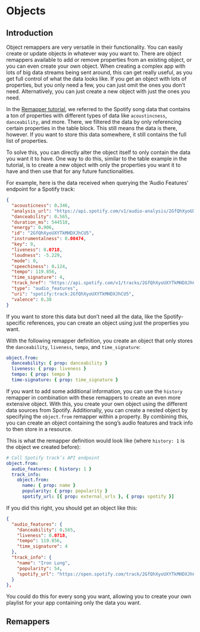 
# Objects

## Introduction

Object remappers are very versatile in their functionality. You can easily create or update objects
in whatever way you want to. There are object remappers available to add or remove properties from
an existing object, or you can even create your own object. When creating a complex app with lots of
big data streams being sent around, this can get really useful, as you get full control of what the
data looks like. If you get an object with lots of properties, but you only need a few, you can just
omit the ones you don’t need. Alternatively, you can just create a new object with just the ones you
need.

In the [Remapper tutorial](../06-remappers/), we referred to the Spotify song data that contains a
ton of properties with different types of data like `acoustincness`, `danceability`, and more.
There, we filtered the data by only referencing certain properties in the table block. This still
means the data is there, however. If you want to store this data somewhere, it still contains the
full list of properties.

To solve this, you can directly alter the object itself to only contain the data you want it to
have. One way to do this, similar to the table example in the tutorial, is to create a new object
with only the properties you want it to have and then use that for any future functionalities.

For example, here is the data received when querying the ‘Audio Features’ endpoint for a Spotify
track:

```json
{
  "acousticness": 0.346,
  "analysis_url": "https://api.spotify.com/v1/audio-analysis/2GfQhXyoUXYTkMHDXJhCU5",
  "danceability": 0.565,
  "duration_ms": 544518,
  "energy": 0.906,
  "id": "2GfQhXyoUXYTkMHDXJhCU5",
  "instrumentalness": 0.00474,
  "key": 9,
  "liveness": 0.0718,
  "loudness": -5.229,
  "mode": 0,
  "speechiness": 0.124,
  "tempo": 119.856,
  "time_signature": 4,
  "track_href": "https://api.spotify.com/v1/tracks/2GfQhXyoUXYTkMHDXJhCU5",
  "type": "audio_features",
  "uri": "spotify:track:2GfQhXyoUXYTkMHDXJhCU5",
  "valence": 0.38
}
```

If you want to store this data but don’t need all the data, like the Spotify-specific references,
you can create an object using just the properties you want.

With the following remapper definition, you create an object that only stores the `danceability`,
`liveness`, `tempo`, and `time_signature`:

```yaml
object.from:
  danceability: { prop: danceability }
  liveness: { prop: liveness }
  tempo: { prop: tempo }
  time-signature: { prop: time_signature }
```

If you want to add some additional information, you can use the `history` remapper in combination
with these remappers to create an even more extensive object. With this, you create your own object
using the different data sources from Spotify. Additionally, you can create a nested object by
specifying the `object.from` remapper within a property. By combining this, you can create an object
containing the song’s audio features and track info to then store in a resource.

This is what the remapper definition would look like (where `history: 1` is the object we created
before):

```yaml
# Call Spotify track’s API endpoint
object.from:
  audio_features: { history: 1 }
  track_info:
    object.from:
      name: { prop: name }
      popularity: { prop: popularity }
      spotify_url: [{ prop: external_urls }, { prop: spotify }]
```

If you did this right, you should get an object like this:

```json
{
  "audio_features": {
    "danceability": 0.565,
    "liveness": 0.0718,
    "tempo": 119.856,
    "time_signature": 4
  },
  "track_info": {
    "name": "Iron Lung",
    "popularity": 54,
    "spotify_url": "https://open.spotify.com/track/2GfQhXyoUXYTkMHDXJhCU5"
  }
},
```

You could do this for every song you want, allowing you to create your own playlist for your app
containing only the data you want.

## Remappers

<RemapperRef remappers={objectRemappers} />
